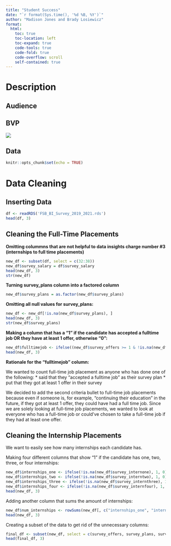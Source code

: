 ---
title: "Student Success"
date: "`r format(Sys.time(), '%d %B, %Y')`"
author: "Madison Jones and Brady Losiewicz"
format: 
  html:
    toc: true
    toc-location: left
    toc-expand: true
    code-tools: true 
    code-fold: true
    code-overflow: scroll
    self-contained: true
---

# **Description**

## Audience

## BVP

![](images/BVP Student Success.png)

## Data

```{r setup, include=FALSE}
knitr::opts_chunk$set(echo = TRUE)
```

# **Data Cleaning**

## Inserting Data

```{r}
df <- readRDS('FSB_BI_Survey_2019_2021.rds')
head(df, 3)
```

## Cleaning the Full-Time Placements

**Omitting colummns that are not helpful to data insights charge number #3 (internships to full time placements)**

```{r}
new_df <- subset(df, select = c(32:38))
new_df$survey_salary = df$survey_salary
head(new_df, 3)
str(new_df)
```

**Turning survey_plans column into a factored column**

```{r}
new_df$survey_plans = as.factor(new_df$survey_plans)
```

**Omitting all null values for survey_plans:**

```{r}
new_df <- new_df[!is.na(new_df$survey_plans), ]
head(new_df, 3)
str(new_df$survey_plans)
```

**Making a column that has a "1" if the candidate has accepted a fulltime job OR they have at least 1 offer, otherwise "0":**

```{r}
new_df$fulltimejob <- ifelse((new_df$survey_offers >= 1 & !is.na(new_df$survey_offers) ) | new_df$survey_plans == "accepted fulltime job", 1, 0)
head(new_df, 3)
```

**Rationale for the "fulltimejob" column:**

We wanted to count full-time job placement as anyone who has done one of the following: \* said that they "accepted a fulltime job" as their survey plan \* put that they got at least 1 offer in their survey

We decided to add the second criteria bullet to full-time job placements because even if someone is, for example, "continuing their education" in the future, if they got at least 1 offer, they could have had a full time job. Since we are solely looking at full-time job placements, we wanted to look at everyone who has a full-time job or could've chosen to take a full-time job if they had at least one offer.

## Cleaning the Internship Placements

We want to easily see how many internships each candidate has.

Making four different columns that show "1" if the candidate has one, two, three, or four internships:

```{r}
new_df$internships_one <- ifelse(!is.na(new_df$survey_internone), 1, 0)
new_df$internships_two <- ifelse(!is.na(new_df$survey_interntwo), 1, 0)
new_df$internships_three <- ifelse(!is.na(new_df$survey_internthree), 1, 0)
new_df$internships_four <- ifelse(!is.na(new_df$survey_internfour), 1, 0)
head(new_df, 3)
```

Adding another column that sums the amount of internships:

```{r}
new_df$num_internships <- rowSums(new_df[, c("internships_one", "internships_two", "internships_three", "internships_four")])
head(new_df, 3)
```

Creating a subset of the data to get rid of the unnecessary columns:

```{r}
final_df <- subset(new_df, select = c(survey_offers, survey_plans, survey_salary, fulltimejob, num_internships))
head(final_df, 3)
```
